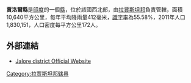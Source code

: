 '''賈洛爾縣'''是[[印度|印度]]的一個[[縣|縣]]，位於該國西北部，由[[拉賈斯坦邦|拉賈斯坦邦]]負責管轄，面積10,640平方公里，每年平均降雨量412毫米，[[識字率|識字率]]為55.58%，2011年人口1,830,151，人口密度每平方公里172人。

==外部連結==
* [https://web.archive.org/web/20111007100206/http://jalore.nic.in/ Jalore district Official Website]

{{coord|25|21|00|N|72|37|12|E|region:IN-RJ_type:landmark_source:dewiki|display=title}}

{{Rajasthan}}
{{拉贾斯坦邦行政区划小作品}}
[[Category:拉贾斯坦邦辖县|Category:拉贾斯坦邦辖县]]